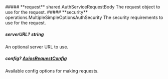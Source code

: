 
<Collapsible>
    ##### **request** shared.AuthServiceRequestBody
    The request object to use for the request.
    <Collapsible.Break/>
    <AuthServiceRequestBody/>
</Collapsible>

<Collapsible>
    ##### **security** operations.MultipleSimpleOptionsAuthSecurity
    The security requirements to use for the request.
    <Collapsible.Break/>
    <MultipleSimpleOptionsAuthSecurity/>
</Collapsible>

##### **serverURL?** string
An optional server URL to use.

##### **config?** [AxiosRequestConfig](https://axios-http.com/docs/req_config)
Available config options for making requests.


